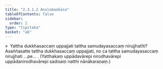 ```yaml
---
title: "2.3.1.2 Anulomaokāsa"
tableOfContents: false
sidebar:
  order: 2
type: "tipitaka"
basket: "ab"
---
```



<DynamicBreadcrumb />

<Division number="138">

<Paragraph number="687">
»  Yattha dukkhasaccaṃ uppajjati tattha samudayasaccaṃ nirujjhatīti?
</Paragraph>

<Paragraph number="688">
Asaññasatte tattha dukkhasaccaṃ uppajjati, no ca tattha samudayasaccaṃ nirujjhati …pe… .
</Paragraph>

<Paragraph number="689">
(Yatthakaṃ uppādavārepi nirodhavārepi uppādanirodhavārepi sadisaṃ natthi nānākaraṇaṃ.)
</Paragraph>
</Division>